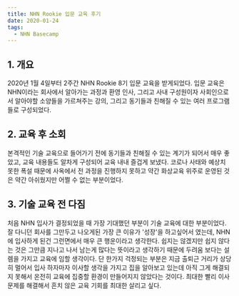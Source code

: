 ```yaml
---
title: NHN Rookie 입문 교육 후기
date: 2020-01-24
tags:
  - NHN Basecamp
---
```


## 1. 개요

 2020년 1월 4일부터 2주간 NHN Rookie 8기 입문 교육을 받게되었다. 입문 교육은 NHN이라는 회사에서 알아가는 과정과 환영 인사, 그리고 사내 구성원이자 사회인으로서 알아야할 소양들을 가르쳐주는 강의, 그리고 동기들과 친해질 수 있는 여러 프로그램들로 구성되었다.

## 2. 교육 후 소회

 본격적인 기술 교육으로 들어가기 전에 동기들과 친해질 수 있는 계기가 되어서 매우 좋았고, 교육 내용들도 알차게 구성되어 교육 내내 즐겁게 보냈다. 코로나 사태와 예상치 못한 폭설 때문에 사옥에서 전 과정을 진행하지 못하고 약간 화상교육 위주로 운영된 것은 약간 아쉬웠지만 어쩔 수 없는 부분이었다.

## 3. 기술 교육 전 다짐

 처음 NHN 입사가 결정되었을 때 가장 기대했던 부분이 기술 교육에 대한 부분이었다. 잘 다니던 회사를 그만두고 나오게된 가장 큰 이유가 '성장'을 하고싶어서 였는데, NHN에 입사하게 된건 그런면에서 매우 큰 행운이라고 생각한다. 쉽지는 않겠지만 쉽지 않다는 것은 그만큼 지나고 나서 남는게 많다는 뜻이라고 생각하기 때문에 두려움 보다는 설렘을 가지고 교육에 임할 생각이다. 단 한가지 걱정되는 부분은 지금 출퇴근 거리가 상당히 멀어서 입사 하자마자 이사할 생각을 가지고 집을 알아보고 있는데 아직 그게 해결되지 못해서 온전히 교육에 집중할 환경이 만들어지지 않았다는 것이다. 최대한 빨리 이사 문제를 해결해서 흔치 않은 교육 기회를 최대한 살리고 싶다.

